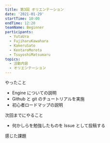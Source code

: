 ```yaml
---
title: 第3回 オリエンテーション
date: '2021-01-29'
startTime: 10:00
endTime: 12:20
teamName: Beginner
participants:
  - YutaUra
  - FujiharuKawahara
  - KakeruSato
  - KentaroMorota
  - TsuyoshiMatsumaru
topics:
  - 活動内容
  - オリエンテーション
---
```


やったこと

- Engine についての説明
- Github と git のチュートリアルを実施
- 初心者ロードマップの説明

次回までにやること

- 何かしらを勉強したものを Issue として投稿する

感じた課題
